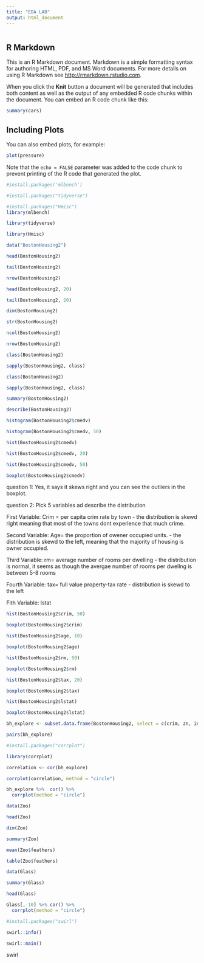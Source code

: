```yaml
---
title: "EDA LAB"
output: html_document
---
```


```r
```

## R Markdown

This is an R Markdown document. Markdown is a simple formatting syntax for authoring HTML, PDF, and MS Word documents. For more details on using R Markdown see <http://rmarkdown.rstudio.com>.

When you click the **Knit** button a document will be generated that includes both content as well as the output of any embedded R code chunks within the document. You can embed an R code chunk like this:

```r
summary(cars)
```


## Including Plots

You can also embed plots, for example:

```r
plot(pressure)
```

Note that the `echo = FALSE` parameter was added to the code chunk to prevent printing of the R code that generated the plot.

```r
#install.packages('mlbench')
```
```r
#install.packages("tidyverse")
```
```r
#install.packages("Hmisc")
library(mlbench)
```
```r
library(tidyverse)
```
```r
library(Hmisc)
```
```r
data("BostonHousing2")
```
```r
head(BostonHousing2)
```

```r
tail(BostonHousing2)
```

```r
nrow(BostonHousing2)
```
```r
head(BostonHousing2, 20)
```
```r
tail(BostonHousing2, 20)
```

```r
dim(BostonHousing2)
```

```r
str(BostonHousing2)
```
```r
ncol(BostonHousing2)
```

```r
nrow(BostonHousing2)
```

```r
class(BostonHousing2)
```

```r
sapply(BostonHousing2, class)
```
```r
class(BostonHousing2)
```

```r
sapply(BostonHousing2, class)
```

```r
summary(BostonHousing2)
```

```r
describe(BostonHousing2)
```
```r
histogram(BostonHousing2$cmedv)
```
```r
histogram(BostonHousing2$cmedv, 50)
```
```r
hist(BostonHousing2$cmedv)
```
```r
hist(BostonHousing2$cmedv, 20)
```
```r
hist(BostonHousing2$cmedv, 50)
```
```r
boxplot(BostonHousing2$cmedv)
```
question 1: Yes, it says it skews right and you can see the outliers in the boxplot.

question 2: Pick 5 variables ad describe the distribution

First Variable: Crim = per capita crim rate by town
- the distribution is skewd right meaning that most of the towns dont experience that much crime.

Second Variable: Age= the proportion of owener occupied units.
- the distribution is skewd to the left, meaning that the majority of housing is owner occupied.

Third Variable: rm= average number of rooms per dwelling 
- the distribution is normal, it seems as though the avergae number of rooms per dwellng is between 5-8 rooms

Fourth Variable: tax= full value property-tax rate
- distribution is skewd to the left 

Fith Variable: lstat

```r
hist(BostonHousing2$crim, 50)
```

```r
boxplot(BostonHousing2$crim)
```

```r
hist(BostonHousing2$age, 10)
```

```r
boxplot(BostonHousing2$age)
```

```r
hist(BostonHousing2$rm, 50)
```

```r
boxplot(BostonHousing2$rm)
```

```r
hist(BostonHousing2$tax, 20)
```

```r
boxplot(BostonHousing2$tax)
```

```r
hist(BostonHousing2$lstat)
```

```r
boxplot(BostonHousing2$lstat)
```

```r
bh_explore <- subset.data.frame(BostonHousing2, select = c(crim, zn, indus, rm, age, dis, ptratio, b, cmedv))
```
```r
pairs(bh_explore)
```
```r
#install.packages("corrplot")
```
```r
library(corrplot)
```
```r
correlation <- cor(bh_explore)
```

```r
corrplot(correlation, method = "circle")
```

```r
bh_explore %>%  cor() %>%
  corrplot(method = "circle")
```

```r
data(Zoo)
```

```r
head(Zoo)
```
```r
dim(Zoo)
```

```r
summary(Zoo)
```

```r
mean(Zoo$feathers)
```

```r
table(Zoo$feathers)
```

```r
data(Glass)
```
```r
summary(Glass)
```

```r
head(Glass)
```

```r
Glass[,-10] %>% cor() %>%
  corrplot(method = "circle")
```

```r
#install.packages("swirl")
```

```r
swirl::info()
```
```r
swirl::main()
```
swirl

